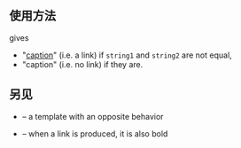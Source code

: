 {{NoteTA|G1=MediaWiki}}
{{Documentation subpage}}
== 使用方法 ==
<code>{{tlp|Link if not equal|string1|string2|link|caption}}</code> gives
* "[[link|caption]]" (i.e. a link) if <code>string1</code> and <code>string2</code> are not equal,
* "caption" (i.e. no link) if they are.

== 另见 ==
* {{tl|Link if equal}} – a template with an opposite behavior
* {{tl|Bold link if not equal}} – when a link is produced, it is also bold

<includeonly>{{Sandbox other||
<!-- Categories below this line, please; interwikis at Wikidata -->
[[Category:条件链接模板]]
}}</includeonly>